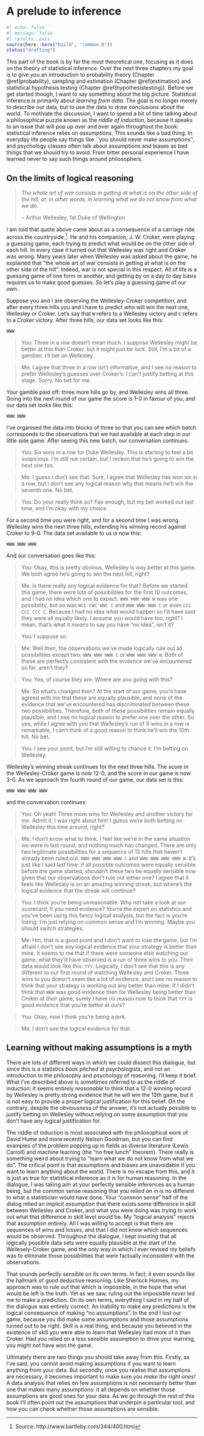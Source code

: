# A prelude to inference

```r
#| echo: false
#| message: false
#| results: asis
source(here::here("build", "common.R"))
status("drafting")
```

This part of the book is by far the most theoretical one, focusing as it does on the theory of statistical inference. Over the next three chapters my goal is to give you an introduction to probability theory (Chapter \@ref(probability), sampling and estimation (Chapter \@ref(estimation) and statistical hypothesis testing (Chapter \@ref(hypothesistesting)). Before we get started though, I want to say something about the big picture. Statistical inference is primarily about *learning from data*. The goal is no longer merely to describe our data, but to use the data to draw conclusions about the world. To motivate the discussion, I want to spend a bit of time talking about a philosophical puzzle known as the *riddle of induction*, because it speaks to an issue that will pop up over and over again throughout the book: statistical inference relies on *assumptions*. This sounds like a bad thing. In everyday life people say things like ``you should never make assumptions'', and psychology classes often talk about assumptions and biases as bad things that we should try to avoid. From bitter personal experience I have learned never to say such things around philosophers. 

## On the limits of logical reasoning {-}
>*The whole art of war consists in getting at what is on the other side of the hill, or, in other words, in learning what we do not know from what we do.*
>
>-- Arthur Wellesley, 1st Duke of Wellington

I am told that quote above came about as a consequence of a carriage ride across the countryside.^[Source: http://www.bartleby.com/344/400.html]. He and his companion, J. W. Croker, were playing a guessing game, each trying to predict what would be on the other side of each hill. In every case it turned out that Wellesley was right and Croker was wrong. Many years later when Wellesley was asked about the game, he explained that "the whole art of war consists in getting at what is on the other side of the hill". Indeed, war is not special in this respect. All of life is a guessing game of one form or another, and getting by on a day to day basis requires us to make good guesses. So let's play a guessing game of our own. 

Suppose you and I are observing the Wellesley-Croker competition, and after every three hills you and I have to predict who will win the next one, Wellesley or Croker. Let's say that `W` refers to a Wellesley victory and `C` refers to a Croker victory. After three hills, our data set looks like this:
```
WWW
```

> You: Three in a row doesn't mean much. I suppose Wellesley might be better at this than Croker, but it might just be luck. Still, I'm a bit of a gambler. I'll bet on Wellesley.

> Me: I agree that three in a row isn't informative, and I see no reason to prefer Wellesley's guesses over Croker's. I can't justify betting at this stage. Sorry. No bet for me.

Your gamble paid off: three more hills go by, and Wellesley wins all three. Going into the next round of our game the score is 1-0 in favour of you, and our data set looks like this:
```
WWW WWW
```
I've organised the data into blocks of three so that you can see which batch corresponds to the observations that we had available at each step in our little side game. After seeing this new batch, our conversation continues:

> You: Six wins in a row for Duke Wellesley. This is starting to feel a bit suspicious. I'm still not certain, but I reckon that he's going to win the next one too.

> Me: I guess I don't see that. Sure, I agree that Wellesley has won six in a row, but I don't see any logical reason why that means he'll win the seventh one. No bet.

> You: Do your really think so? Fair enough, but my bet worked out last time, and I'm okay with my choice.

For a second time you were right, and for a second time I was wrong. Wellesley wins the next three hills, extending his winning record against Croker to 9-0. The data set available to us is now this: 
```
WWW WWW WWW
```
And our conversation goes like this:

> You: Okay, this is pretty obvious. Wellesley is way better at this game. We both agree he's going to win the next hill, right?

> Me: Is there really any logical evidence for that? Before we started this game, there were lots of possibilities for the first 10 outcomes, and I had no idea which one to expect. `WWW WWW WWW W` was one possibility, but so was `WCC CWC WWC C` and `WWW WWW WWW C` or even `CCC CCC CCC C`. Because I had no idea what would happen so I'd have said they were all equally likely. I assume you would have too, right? I mean, that's what it *means* to say you have "no idea", isn't it?

> You: I suppose so.

> Me: Well then, the observations we've made logically rule out all possibilities except two: `WWW WWW WWW C` or `WWW WWW WWW W`. Both of these are perfectly consistent with the evidence we've encountered so far, aren't they?  

> You: Yes, of course they are. Where are you going with this?

> Me: So what's changed then? At the start of our game, you'd have agreed with me that these are equally plausible, and none of the evidence that we've encountered has discriminated between these two possibilities. Therefore, both of these possibilities remain equally plausible, and I see no logical reason to prefer one over the other. So yes, while I agree with you that Wellesley's run of 9 wins in a row is remarkable, I can't think of a good reason to think he'll win the 10th hill. No bet.

> You: I see your point, but I'm still willing to chance it. I'm betting on Wellesley.

Wellesley's winning streak continues for the next three hills. The score in the Wellesley-Croker game is now 12-0, and the score in our game is now 3-0. As we approach the fourth round of our game, our data set is this:
```
WWW WWW WWW WWW
```
and the conversation continues:

> You: Oh yeah! Three more wins for Wellesley and another victory for me. Admit it, I was right about him! I guess we're both betting on Wellesley this time around, right?

> Me: I don't know what to think. I feel like we're in the same situation we were in last round, and nothing much has changed. There are only two legitimate possibilities for a sequence of 13 hills that haven't already been ruled out, `WWW WWW WWW WWW C` and `WWW WWW WWW WWW W`. It's just like I said last time: if all possible outcomes were equally sensible before the game started, shouldn't these two be equally sensible now given that our observations don't rule out either one? I agree that it feels like Wellesley is on an amazing winning streak, but where's the logical evidence that the streak will continue?

> You: I think you're being unreasonable. Why not take a look at *our* scorecard, if you need evidence? You're the expert on statistics and you've been using this fancy logical analysis, but the fact is you're losing. I'm just relying on common sense and I'm winning. Maybe you should switch strategies.

> Me: Hm, that is a good point and I don't want to lose the game, but I'm afraid I don't see any logical evidence that your strategy is better than mine. It seems to me that if there were someone else watching our game, what they'd have observed is a run of three wins to you. Their data would look like this: `YYY`. Logically, I don't see that this is any different to our first round of watching Wellesley and Croker. Three wins to you doesn't seem like a lot of evidence, and I see no reason to think that your strategy is working out any better than mine. If I didn't think that `WWW` was good evidence then for Wellesley being better than Croker at *their* game, surely I have no reason now to think that `YYY` is good evidence that you're better at *ours*?

> You: Okay, now I think you're being a jerk.

> Me: I don't see the logical evidence for that.

## Learning without making assumptions is a myth {-}
There are lots of different ways in which we could dissect this dialogue, but since this is a statistics book pitched at psychologists, and not an introduction to the philosophy and psychology of reasoning, I'll keep it brief. What I've described above is sometimes referred to as the riddle of induction: it seems entirely *reasonable* to think that a 12-0 winning record by Wellesley is pretty strong evidence that he will win the 13th game, but it is not easy to provide a proper logical justification for this belief. On the contrary, despite the *obviousness* of the answer, it's not actually possible to justify betting on Wellesley without relying on some assumption that you don't have any logical justification for. 

The riddle of induction is most associated with the philosophical work of David Hume and more recently Nelson Goodman, but you can find examples of the problem popping up in fields as diverse literature (Lewis Carroll) and machine learning (the "no free lunch" theorem). There really is something weird about trying to "learn what we do not know from what we do". The critical point is that assumptions and biases are unavoidable if you want to learn anything about the world. There is no escape from this, and it is just as true for statistical inference as it is for human reasoning. In the dialogue, I was taking aim at your perfectly sensible inferences as a human being, but the common sense reasoning that you relied on in is no different to what a statistician would have done. Your "common sense" half of the dialog relied  an implicit *assumption* that there exists some difference in skill between Wellesley and Croker, and what you were doing was trying to work out what that difference in skill level would be. My "logical analysis" rejects that assumption entirely. All I was willing to accept is that there are sequences of wins and losses, and that I did not know which sequences would be observed. Throughout the dialogue, I kept insisting that all logically possible data sets were equally plausible at the start of the Wellesely-Croker game, and the only way in which I ever revised my beliefs was to eliminate those possibilities that were factually inconsistent with the observations. 

That sounds perfectly sensible on its own terms. In fact, it even sounds like the hallmark of good deductive reasoning. Like Sherlock Holmes, my approach was to rule out that which is impossible, in the hope that what would be left is the truth. Yet as we saw, ruling out the impossible *never* led me to make a prediction. On its own terms, everything I said in my half of the dialogue was entirely correct. An inability to make any predictions is the logical consequence of making "no assumptions". In the end I lost our game, because you did make some assumptions and those assumptions turned out to be right. Skill is a real thing, and because you believed in the existence of skill you were able to learn that Wellesley had more of it than Croker. Had you relied on a less sensible assumption to drive your learning, you might not have won the game. 

Ultimately there are two things you should take away from this. Firstly, as I've said, you cannot avoid making assumptions if you want to learn anything from your data. But secondly, once you realise that assumptions are necessary, it becomes important to make sure you *make the right ones!* A data analysis that relies on few assumptions is not necessarily better than one that makes many assumptions: it all depends on whether those assumptions are good ones for your data. As we go through the rest of this book I'll often point out the assumptions that underpin a particular tool, and how you can check whether those assumptions are sensible. 
